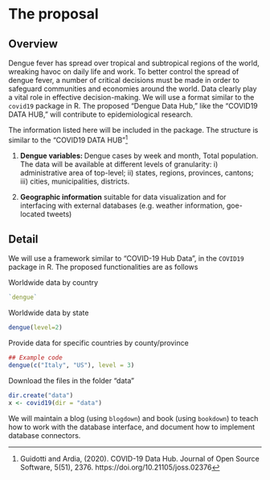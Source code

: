 # The proposal
<!--
This is where the proposal should be outlined. 
-->

## Overview
<!--
At a high-level address what your proposal is and how it will address the problem identified. Highlight any benefits to the R Community that follow from solving the problem. This should be your most compelling section.
-->

Dengue fever has spread over tropical and subtropical regions of the world, wreaking havoc on daily life and work. To better control the spread of dengue fever, a number of critical decisions must be made in order to safeguard communities and economies around the world.  Data clearly play a vital role in effective decision-making. We will use a format similar to the `covid19` package in R. The proposed "Dengue Data Hub," like the "COVID19 DATA HUB," will contribute to epidemiological research.


The information listed here will be included in the package. The structure is similar to the "COVID19 DATA HUB"^[Guidotti and Ardia, (2020). COVID-19 Data Hub. Journal of Open Source Software, 5(51), 2376. https://doi.org/10.21105/joss.02376]

1. **Dengue variables: ** Dengue cases by week and month, Total population. The data will be available at different levels of granularity: i) administrative area of top-level; ii) states, regions, provinces, cantons; iii) cities, municipalities, districts.

2. **Geographic information** suitable for data visualization and for interfacing with external databases (e.g. weather information, goe-located tweets)




## Detail
<!--
Go into more detail about the specifics of the project and it delivers against the problem.

Depending on project type the detail section should include:

 - [ ] Minimum Viable Product
 - [ ] Architecture
 - [ ] Assumptions
-->


We will use a framework similar to "COVID-19 Hub Data", in the `COVID19` package in R. The proposed functionalities are as follows

Worldwide data by country

```r
`dengue`
```

Worldwide data by state

```r
dengue(level=2)
```

Provide data for specific countries by county/province

```r
## Example code
dengue(c("Italy", "US"), level = 3)
```

Download the files in the folder "data"

```r
dir.create("data")
x <- covid19(dir = "data")
```


We will maintain a blog (using `blogdown`) and book (using `bookdown`) to teach how to work with the database interface, and document how to implement database connectors.